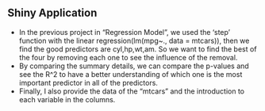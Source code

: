 ## Shiny Application

- In the previous project in "Regression Model", we used the 'step' function with the linear regression(lm(mpg~., data = mtcars)), then we find the good predictors are cyl,hp,wt,am. So we want to find the best of the four by removing each one to see the influence of the removal. 
- By comparing the summary details, we can compare the p-values and see the R^2 to have a better understanding of which one is the most important predictor in all of the predictors. 
- Finally, I also provide the data of the "mtcars" and the introduction to each variable in the columns.

